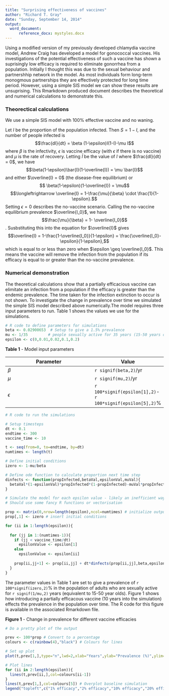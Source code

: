 ```yaml
---
title: "Surprising effectiveness of vaccines"
author: "Richard T. Gray"
date: "Sunday, September 14, 2014"
output: 
  word_document:
      reference_docx: mystyles.docx
---
```


Using a modified version of my previously developed chlamydia vaccine model, Andrew Craig has developed a model for gonococcal vaccines. His investigations of the potential effectiveness of such a vaccine has shown a suprisingly low efficacy is required to eliminate gonorrhea  from a population. Initially I thought this was due to the sexual behaviour and partnershhip network in the model. As most individuals form long-term monogmous partnerships they are effectively protected for long time period. However, using a simple SIS model we can show these results are unsuprising. This Rmarkdown produced document describes the theoretical and numerical calculations to demonstrate this.

### Theorectical calculations

We use a simple SIS model with 100% effective vaccine and no waning. 

<!--- Copy of Andrew's calculations --->

Let $I$ be the proportion of the population infected. Then $S = 1- I$, and the number of people infected is 
$$\frac{dI}{dt} = \beta (1-\epsilon)I(1-I)-\mu I$$ 
where $\beta$ is the infectivity, $\epsilon$ is vaccine efficacy (with $\epsilon$ if there is no vaccine) and $\mu$ is the rate of recovery. Letting $\bar{I}$ be the value of $I$ where $\frac{dI}{dt} = 0$, we have 
$$\beta(1-\epsilon)\bar{I}(1-\overline{I}) = \mu \bar{I}$$ 
and either $\overline{I} = 0$ (the disease-free equilibrium) or
$$ \beta(1-\epsilon)(1-\overline{I}) = \mu$$
$$\longleftrightarrow \overline{I} = 1-\frac{\mu}{\beta} \cdot \frac{1}{1-\epsilon}.$$
Setting $\epsilon = 0$ describes the no-vaccine scenario. Calling the no-vaccine equilibrium prevalence $\overline{I_0}$, we have 
$$\frac{\mu}{\beta} = 1- \overline{I_0}$$.
Susbstituting this into the equation for $\overline{I}$ gives 
$$\overline{I} = 1-\frac{1-\overline{I_0}}{1-\epsilon} = \frac{\overline{I_0}-\epsilon}{1-\epsilon},$$
which is equal to or less than zero when $\epsilon \geq \overline{I_0}$. This means the vaccine will remove the infection from the population if its efficacy is equal to or greater than the no-vaccine prevalence.

### Numerical demonstration

The theoretical calculations show that a partially efficacious vaccine can elimitate an infection from a population if the efficacy is greater than the endemic prevalence. The time taken for the infection extinction to occur is not shown. To investigate the change in prevalence over time we simulated the simple SIS model described above numerically.The model requires three input parameters to run. Table 1 shows the values we use for the simulations.

```r
# R code to define parameters for simulations
beta <- 0.02900653  # Setup to give a 1.5% prevalence
mu <- 1/35         # people sexually active for 35 years (15-50 years old)
epsilon <- c(0,0.01,0.02,0.1,0.2)
```

**Table 1** - Model input parameters

Parameter  | Value
-----------|---------
$\beta$    | `r signif(beta,2)`/yr
$\mu$      | `r signif(mu,2)`/yr
$\epsilon$ | `r 100*signif(epsilon[1],2)`-`r 100*signif(epsilon[5],2)`%

```r
# R code to run the simulations

# Setup timesteps
dt <- 0.1
endtime <- 300
vaccine_time <- 10

t <- seq(from=0, to=endtime, by=dt)
numtimes <- length(t)

# Define initial conditions
izero <- 1-mu/beta

# Define ode function to calculate proportion next time step
dinfects <- function(propInfected,betaVal,epsilonVal,muVal){
  betaVal*(1-epsilonVal)*propInfected*(1-propInfected)-muVal*propInfected
}

# Simulate the model for each epsilon value - likely an inefficient way of doing this but works. 
# Should use some fancy R functions or vectorisation 

prop <- matrix(0,nrow=length(epsilon),ncol=numtimes) # initialize output array
prop[,1] <- izero # insert initial conditions

for (ii in 1:length(epsilon)){
  
  for (jj in 1:(numtimes-1)){
    if (jj < vaccine_time/dt)
      epsilonValue <- epsilon[1]
    else
      epsilonValue <- epsilon[ii]
    
    prop[ii,jj+1] <- prop[ii,jj] + dt*dinfects(prop[ii,jj],beta,epsilonValue,mu)  
  }  
}

```

The parameter values in Table 1 are set to give a prevalence of `r 100*signif(izero,2)`% in the population of adults who are sexually active for `r signif(1/mu,2)` years (equivalent to 15-50 year olds). Figure 1 shows how introducing a partially efficacous vaccine (10 years into the simulation) effects the prevalence in the population over time. The R code for this figure is available in the associated Rmarkdown file.


**Figure 1** - Change in prevalence for different vaccine efficacies

```r
# Do a pretty plot of the output

prev <- 100*prop # Convert to a percentage
colours <- c(rainbow(4),"black") # Colours for lines

# Set up plot
plot(t,prev[1,],type="n",lwd=2,xlab="Years",ylab="Prevalence (%)",ylim=c(0,2*prev[1,1]))

# Plot lines
for (ii in 2:length(epsilon)){
  lines(t,prev[ii,],col=colours[ii-1])
}
lines(t,prev[1,],col=colours[5]) # Overplot baseline simulation
legend("topleft",c("1% efficacy","2% efficacy","10% efficacy","20% efficacy","No vaccine"),bty="n",cex=0.8, pt.cex = 1,inset=0.02,lwd=2,col=c(colours,"black"))
```
